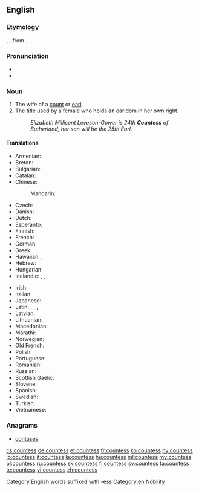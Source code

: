 ==English==

===Etymology===
{{etyl|xno|en}} {{term|cuntesse|lang=fro}}, {{etyl|fro|en}} {{term|contesse|lang=fro}}, from {{etyl|la|en}} {{term|comitessa|lang=la}}.

===Pronunciation===
* {{IPA|/ˈkaʊntɨs/|lang=en}}
* {{audio|en-us-countess.ogg|Audio (US)|lang=en}}

===Noun===
{{en-noun|es}}

# The wife of a [[count]] or [[earl]].
# The title used by a female who holds an earldom in her own right.
#: ''Elizabeth Millicent Leveson-Gower is 24th '''Countess''' of Sutherland; her son will be the 25th Earl.''

====Translations====
{{trans-top|wife of a count or earl}}
* Armenian: {{t|hy|կոմսուհի}}
* Breton: {{t+|br|kontez|f}}
* Bulgarian: {{t|bg|графиня|f|tr=grafínja}}
* Catalan: {{t|ca|comtessa|f}}
* Chinese:
*: Mandarin: {{t|cmn|伯爵夫人|tr=bójué fūrén|sc=Hani}}
* Czech: {{t|cs|hraběnka|f}}
* Danish: {{t|da|grevinde|c}}
* Dutch: {{t+|nl|gravin|f}}
* Esperanto: {{t|eo|grafino}}
* Finnish: {{t|fi|kreivitär}}
* French: {{t+|fr|comtesse|f}}
* German: {{t+|de|Gräfin|f}}
* Greek: {{t+|el|κόμισσα|f}}
* Hawaiian: {{t|haw|kauna wahine}}, {{t|haw|kaunakeke}}
* Hebrew: {{t|he|רוזנת|f}}
* Hungarian: {{t+|hu|grófnő}}
* Icelandic: {{t|is|greifafrú|f}}, {{t|is|greifynja|f}}, {{t|is|jarlsfrú|f}}
{{trans-mid}}
* Irish: {{t|ga|cuntaois|f}}
* Italian: {{t+|it|contessa|f}}
* Japanese: {{t|ja|伯爵婦人|tr=はくしゃくふじん, hakushaku fujin|sc=Jpan}}
* Latin: {{t|la|comitessa|f}}, {{t|la|cometissa|f}}, {{t|la|cometessa|f}}, {{t|la|comitissa|f}}
* Latvian: {{t|lv|grāfiene|f}}
* Lithuanian: {{t|lt|grafienė|f}}
* Macedonian: {{t|mk|грофица|f|tr=grófica}}
* Marathi: {{t|mr|काउन्टेस|f|tr=kāunṭesa|sc=Deva}}
* Norwegian: {{t|no|grevinne|m}}
* Old French: {{t|fro|contesse|f}}
* Polish: {{t+|pl|hrabina|f}}
* Portuguese: {{t|pt|condessa|f}}
* Romanian: {{t+|ro|contesă|f}}
* Russian: {{t+|ru|графи́ня|f}}
* Scottish Gaelic: {{t|gd|ban-iarla|f}}
* Slovene: {{t+|sl|grofica|f}}
* Spanish: {{t+|es|condesa|f}}
* Swedish: {{t|sv|grevinna|c}}
* Turkish: {{t+|tr|kontes}}
* Vietnamese: {{t|vi|bá tước phu nhân}}
{{trans-bottom}}

===Anagrams===
* [[contuses#English|contuses]]

[[Category:English words suffixed with -ess]]
[[Category:en:Nobility]]

[[cs:countess]]
[[de:countess]]
[[et:countess]]
[[fr:countess]]
[[ko:countess]]
[[hy:countess]]
[[io:countess]]
[[it:countess]]
[[la:countess]]
[[hu:countess]]
[[ml:countess]]
[[my:countess]]
[[pl:countess]]
[[ru:countess]]
[[sk:countess]]
[[fi:countess]]
[[sv:countess]]
[[ta:countess]]
[[te:countess]]
[[vi:countess]]
[[zh:countess]]